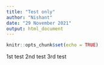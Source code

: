 ```yaml
---
title: "Test only"
author: "Nishant"
date: "29 November 2021"
output: html_document
---
```


```r
knitr::opts_chunk$set(echo = TRUE)
```

1st test
2nd test
3rd test
